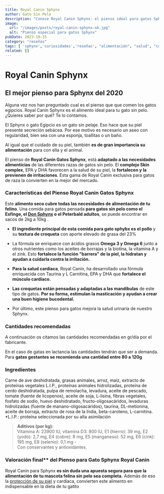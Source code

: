 ```yaml
---
title: Royal Canin Sphynx
author: Gato Sin Pelo
description: "Conoce Royal Canin Sphynx: el pienso ideal para gatos Sphynx, enriquecido para nutrir su piel única y mantener su salud óptima."
image:
  url: "/images/posts/royal-canin-sphynx-ok.jpg"
  alt: "Pienso especial para gatos Sphynx"
pubDate: 2023-10-15
category: "reseñas"
tags: [ 'sphynx','curiosidades','reseñas', "alimentación", "salud", "cuidados" ]
related: []
---
```






# Royal Canin Sphynx

## **El mejor pienso para Sphynx del 2020**

Alguna vez nos han preguntado cual es el pienso que que comen los gatos egipcios. Royal Canin Sphynx es el alimento ideal para tu gato sin pelo. ¿Quieres saber por qué? Te lo contamos.

El Sphynx o gato Egipcio es un gato sin pelaje. Eso hace que su piel presente secreción sebácea. Por ese motivo es necesario un aseo con regularidad, bien sea con una esponja, toallitas o un baño.

Al igual que el cuidado de su piel, también **es de gran importancia su alimentación** para con ella y el animal.

El pienso de **Royal Canin Gatos Sphynx**, está **adaptado a las necesidades alimenticias** de las diferentes razas de gatos sin pelo. El **complejo Skin complex**, EPA y DHA favorecen a la salud de su piel, la **fortalecen y la previenen de irritaciones**. Esta gama de Royal Canin exclusiva para gatos de raza la convierten en la mejor del mercado.

<BannerSingleProduct  id={2} image={productImage}/>





### **Características del Pienso Royal Canin Gatos Sphynx**

Este **alimento seco cubre todas las necesidades de alimentación de tu felino**. Una comida para gatos pensada **para gatos sin pelo como el Esfinge, el [Don Sphynx](https://gatosinpelo.com/don-sphynx/) o el Peterbald adultos**, se puede encontrar en sacos de 2kg a 10kg .

- **El ingrediente principal de esta comida para gato sphybx es el pollo** y su **textura de croqueta** con aporte elevado de grasa del 23%

- La fórmula se enriquece con ácidos grasos **Omega 3 y Omega 6** junto a otros nutrientes como los aceites de borrajas y la biotina, la vitamina A y el zink. Esto **fortalece la función "barrera" de la piel, la hidratan y ayudan a cuidarla contra la irritación.**

- **Para la salud cardíaca**, Royal Canin, ha desarrollado una fórmula enriquecida con Taurina y L Carnitina, EPA y DHA que **fortalece el músculo cardíaco.**

- **Las croquetas están pensadas y adaptadas a las mandíbulas** de este tipo de gatos. **Por su forma, estimulan la masticación y ayudan a crear una buen higiene bucodental.**

- Por último, este pienso para gatos mejora la salud urinaria de nuestro Sphynx.



### **Cantidades recomendadas**

A continuación os citamos las cantidades recomendadas en gr/día por el fabricante.

<Table/>




En el caso de gatas en lactancia las cantidades tendrán que ser a demanda. Para **gatas gestantes se recomienda una cantidad entre 80 a 120g**

### Ingredientes

Carne de ave deshidratada, grasas animales, arroz, maíz, extracto de proteínas vegetales L.I.P., proteínas animales hidrolizadas, proteína de cerdo deshidratada, pulpa de remolacha, levadura, aceite de pescado, tomate (fuente de licopenos), aceite de soja, L-lisina, fibras vegetales, fosfato de sodio, huevo deshidratado, fructo-oligosacáridos, levaduras hidrolizadas (fuente de manano-oligosacáridos), taurina, DL-metionina, aceite de borraja, extracto de rosa de la India, beta-caroteno, L-carnitina.  
\*L.I.P.: proteína seleccionada por su alta asimilación

>**Aditivos (por kg):**  
Vitamina A: 23900 IU, vitamina D3: 800 IU, E1 (hierro): 39 mg, E2 (yodo): 2,7 mg, E4 (cobre): 8 mg, E5 (manganeso): 52 mg, E6 (cink): 195 mg, E8 (selenio): 0,1 mg -   
Con conservantes y antioxidantes.



### Valoración final** del Pienso para Gato Sphynx Royal Canin

Royal Canin para Sphynx **es sin duda una apuesta segura para que la alimentación de tu mascota felina sin pelo sea completa.** Además de eso la [protección de su piel](http://localhost:4321/blog/cuidados-piel-gato-sphynx/) y cardíaca, convierten este alimento en indispensable en la dieta de tu gatito

<BannerSingleProduct  id={2} image={productImage}/>



